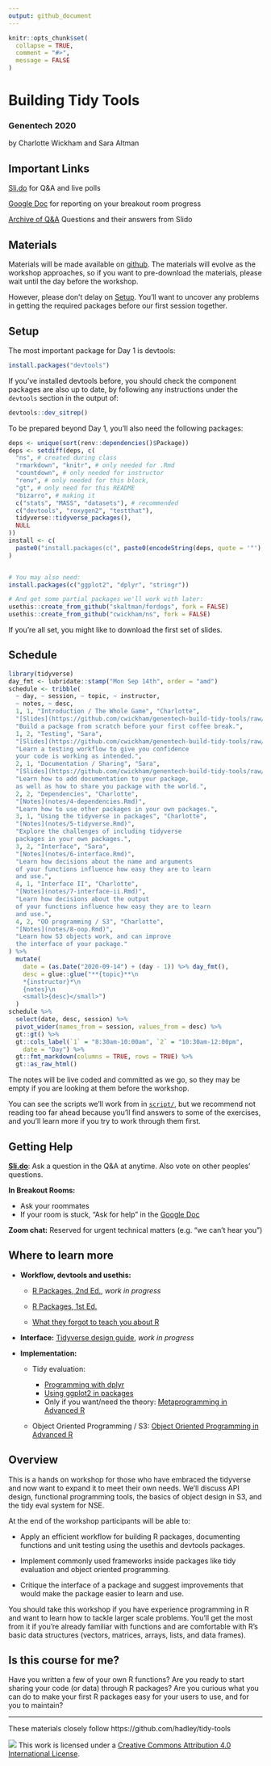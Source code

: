 ```yaml
---
output: github_document
---
```


<!-- README.md is generated from README.Rmd. Please edit that file -->

```r
knitr::opts_chunk$set(
  collapse = TRUE,
  comment = "#>",
  message = FALSE
)
```

Building Tidy Tools
================

### Genentech 2020

by Charlotte Wickham and Sara Altman

## Important Links

[Sli.do](https://app.sli.do/event/71rqfi1i) for Q&A and live polls

[Google Doc](https://docs.google.com/document/d/1vahqtJ2d8zoidy1jZ19w3fxEBNWXY0YSarwtuoo-rkA/edit?usp=sharing) for reporting on your breakout room progress 

[Archive of Q&A](https://docs.google.com/document/d/1PxGsv9spATRa453Q2lboDmKA1BP0odC2vw5ipWLjqe8/edit?usp=sharing) Questions and their answers from Slido

## Materials

Materials will be made available on [github](https://github.com/cwickham/genentech-build-tidy-tools). 
The materials will evolve as the workshop approaches, so if you want to pre-download the materials, please wait until the day before the workshop.  

However, please don't delay on [Setup][setup].  You'll want to uncover any problems in getting the required packages before our first session together.

## Setup

<!-- Fix later to generate from content of repo like https://github.com/hadley/tidy-tools/blob/master/README.Rmd -->

The most important package for Day 1 is devtools:
```r
install.packages("devtools")
```
If you've installed devtools before, 
you should check the component packages are also up to date,
by following any instructions under the `devtools` section in the output of:
```r
devtools::dev_sitrep()
```

  
To be prepared beyond Day 1, you'll also need the following packages:
```r
deps <- unique(sort(renv::dependencies()$Package))
deps <- setdiff(deps, c(
  "ns", # created during class
  "rmarkdown", "knitr", # only needed for .Rmd
  "countdown", # only needed for instructor
  "renv", # only needed for this block,
  "gt", # only need for this README
  "bizarro", # making it 
  c("stats", "MASS", "datasets"), # recommended
  c("devtools", "roxygen2", "testthat"),
  tidyverse::tidyverse_packages(),
  NULL
))
install <- c(
  paste0("install.packages(c(", paste0(encodeString(deps, quote = '"'), collapse = ", "), "))")
)
```
```r
```

```r
# You may also need:
install.packages(c("ggplot2", "dplyr", "stringr"))

# And get some partial packages we'll work with later:
usethis::create_from_github("skaltman/fordogs", fork = FALSE)
usethis::create_from_github("cwickham/ns", fork = FALSE)
```

<!-- 
* When you're done, put a green post-it on your computer. 
* If you need help, put up a pink post-it.
-->
If you're all set, you might like to download the first set of slides.

## Schedule

```r
library(tidyverse)
day_fmt <- lubridate::stamp("Mon Sep 14th", order = "amd")
schedule <- tribble(
  ~ day, ~ session, ~ topic, ~ instructor, 
  ~ notes, ~ desc,
  1, 1, "Introduction / The Whole Game", "Charlotte",
  "[Slides](https://github.com/cwickham/genentech-build-tidy-tools/raw/master/1-intro.pdf)",
  "Build a package from scratch before your first coffee break.",
  1, 2, "Testing", "Sara",
  "[Slides](https://github.com/cwickham/genentech-build-tidy-tools/raw/master/2-testing.pdf)",
  "Learn a testing workflow to give you confidence 
  your code is working as intended.",
  2, 1, "Documentation / Sharing", "Sara",
  "[Slides](https://github.com/cwickham/genentech-build-tidy-tools/raw/master/3-sharing.pdf)",
  "Learn how to add documentation to your package,
  as well as how to share you package with the world.",
  2, 2, "Dependencies", "Charlotte",
  "[Notes](notes/4-dependencies.Rmd)",
  "Learn how to use other packages in your own packages.",
  3, 1, "Using the tidyverse in packages", "Charlotte",
  "[Notes](notes/5-tidyverse.Rmd)",
  "Explore the challenges of including tidyverse 
  packages in your own packages.",
  3, 2, "Interface", "Sara",
  "[Notes](notes/6-interface.Rmd)",
  "Learn how decisions about the name and arguments
  of your functions influence how easy they are to learn 
  and use.",
  4, 1, "Interface II", "Charlotte",
  "[Notes](notes/7-interface-ii.Rmd)",
  "Learn how decisions about the output
  of your functions influence how easy they are to learn 
  and use.",
  4, 2, "OO programming / S3", "Charlotte", 
  "[Notes](notes/8-oop.Rmd)",
  "Learn how S3 objects work, and can improve
  the interface of your package."
) %>% 
  mutate(
    date = (as.Date("2020-09-14") + (day - 1)) %>% day_fmt(),
    desc = glue::glue("**{topic}**\n 
    *{instructor}*\n
    {notes}\n
    <small>{desc}</small>")
  )
schedule %>% 
  select(date, desc, session) %>% 
  pivot_wider(names_from = session, values_from = desc) %>% 
  gt::gt() %>% 
  gt::cols_label(`1` = "8:30am-10:00am", `2` = "10:30am-12:00pm",
    date = "Day") %>% 
  gt::fmt_markdown(columns = TRUE, rows = TRUE) %>%  
  gt::as_raw_html()
```

The notes will be live coded and committed as we go, 
so they may be empty if you are looking at them before the workshop.

You can see the scripts we'll work from in [`script/`](script/), but we recommend not reading too far ahead because you'll find answers to some of the exercises, and you'll learn more if you try to work through them first.

## Getting Help

[**Sli.do**](https://app.sli.do/event/71rqfi1i): Ask a question in the Q&A at anytime. Also vote on other peoples' questions.

**In Breakout Rooms:**

* Ask your roommates
* If your room is stuck, "Ask for help" in the [Google Doc](https://docs.google.com/document/d/1vahqtJ2d8zoidy1jZ19w3fxEBNWXY0YSarwtuoo-rkA/edit?usp=sharing)

**Zoom chat:** Reserved for urgent technical matters (e.g. "we can't hear you")

## Where to learn more

* **Workflow, devtools and usethis:**
    * [R Packages, 2nd Ed.](https://r-pkgs.org/), *work in progress*
    * [R Packages, 1st Ed.](http://r-pkgs.had.co.nz/)
    
    * [What they forgot to teach you about R](https://rstats.wtf/)

* **Interface:** [Tidyverse design guide](https://design.tidyverse.org/), *work in progress*

* **Implementation:**
    
    * Tidy evaluation:
        
        * [Programming with dplyr](https://dplyr.tidyverse.org/dev/articles/programming.html)
        * [Using ggplot2 in packages](https://ggplot2.tidyverse.org/dev/articles/ggplot2-in-packages.html)
        * Only if you want/need the theory: [Metaprogramming in Advanced R](https://adv-r.hadley.nz/metaprogramming.html)
        
    * Object Oriented Programming / S3: [Object Oriented Programming in Advanced R](https://adv-r.hadley.nz/oo.html)

## Overview

This is a hands on workshop for those who have embraced the tidyverse and now want to expand it to meet their own needs. We'll discuss API design, functional programming tools, the basics of object design in S3, and the tidy eval system for NSE.

At the end of the workshop participants will be able to:

* Apply an efficient workflow for building R packages, 
documenting functions and unit testing using the usethis and devtools packages.

* Implement commonly used frameworks inside packages like tidy evaluation and object oriented programming.

* Critique the interface of a package and suggest improvements
that would make the package easier to learn and use.

You should take this workshop if you have experience programming in R and want to learn how to tackle larger scale problems. You'll get the most from it if you're already familiar with functions and are comfortable with R’s basic data structures (vectors, matrices, arrays, lists, and data frames). 

## Is this course for me?

Have you written a few of your own R functions? Are you ready to start sharing your code (or data) through R packages? Are you curious what you can do to make your first R packages easy for your users to use, and for you to maintain?

-----

These materials closely follow https://github.com/hadley/tidy-tools

![](https://i.creativecommons.org/l/by/4.0/88x31.png) This work is
licensed under a [Creative Commons Attribution 4.0 International
License](https://creativecommons.org/licenses/by/4.0/).

